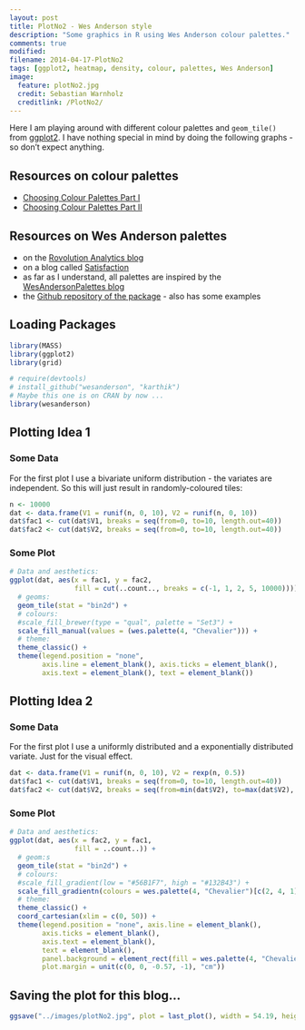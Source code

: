```yaml
---
layout: post
title: PlotNo2 - Wes Anderson style
description: "Some graphics in R using Wes Anderson colour palettes."
comments: true
modified: 
filename: 2014-04-17-PlotNo2
tags: [ggplot2, heatmap, density, colour, palettes, Wes Anderson]
image:
  feature: plotNo2.jpg
  credit: Sebastian Warnholz
  creditlink: /PlotNo2/
---
```


Here I am playing around with different colour palettes and `geom_tile()` from [ggplot2](http://ggplot2.org/). I have nothing special in mind by doing the following graphs - so don't expect anything. 

## Resources on colour palettes

  - [Choosing Colour Palettes Part I](http://blog.ggplot2.org/post/23995319650/choosing-colour-palettes-part-i-introduction)
  - [Choosing Colour Palettes Part II](httphttp://blog.ggplot2.org/post/24607351280/choosing-colour-palettes-part-ii-educated-choices)
  
## Resources on Wes Anderson palettes

  *  on the [Rovolution Analytics blog](http://blog.revolutionanalytics.com/2014/03/give-your-r-charts-that-wes-anderson-style.html)  
  *  on a blog called [Satisfaction](http://statisfaction.wordpress.com/2014/03/31/moustache-target-distribution-and-wes-anderson/)  
  *  as far as I understand, all palettes are inspired by the [WesAndersonPalettes blog](http://wesandersonpalettes.tumblr.com/)  
  *  the [Github repository of the package](https://github.com/karthik/wesanderson) - also has some examples

  
## Loading Packages

```r
library(MASS)
library(ggplot2)
library(grid)

# require(devtools)
# install_github("wesanderson", "karthik")
# Maybe this one is on CRAN by now ...
library(wesanderson)

```

## Plotting Idea 1

### Some Data

For the first plot I use a bivariate uniform distribution - the variates are independent. So this will just result in randomly-coloured tiles:

```r
n <- 10000
dat <- data.frame(V1 = runif(n, 0, 10), V2 = runif(n, 0, 10))
dat$fac1 <- cut(dat$V1, breaks = seq(from=0, to=10, length.out=40))
dat$fac2 <- cut(dat$V2, breaks = seq(from=0, to=10, length.out=40))
```

### Some Plot

```r
# Data and aesthetics:
ggplot(dat, aes(x = fac1, y = fac2, 
                fill = cut(..count.., breaks = c(-1, 1, 2, 5, 10000)))) + 
  # geoms:
  geom_tile(stat = "bin2d") +
  # colours:
  #scale_fill_brewer(type = "qual", palette = "Set3") +
  scale_fill_manual(values = (wes.palette(4, "Chevalier"))) +
  # theme:
  theme_classic() +
  theme(legend.position = "none",
        axis.line = element_blank(), axis.ticks = element_blank(), 
        axis.text = element_blank(), text = element_blank())

```

## Plotting Idea 2

### Some Data

For the first plot I use a uniformly distributed and a exponentially distributed variate. Just for the visual effect.

```r
dat <- data.frame(V1 = runif(n, 0, 10), V2 = rexp(n, 0.5))
dat$fac1 <- cut(dat$V1, breaks = seq(from=0, to=10, length.out=40))
dat$fac2 <- cut(dat$V2, breaks = seq(from=min(dat$V2), to=max(dat$V2), length.out=100))

```

### Some Plot
```r
# Data and aesthetics:
ggplot(dat, aes(x = fac2, y = fac1, 
                fill = ..count..)) + 
  # geom:s
  geom_tile(stat = "bin2d") +
  # colours:
  #scale_fill_gradient(low = "#56B1F7", high = "#132B43") +
  scale_fill_gradientn(colours = wes.palette(4, "Chevalier")[c(2, 4, 1)]) +
  # theme:
  theme_classic() +   
  coord_cartesian(xlim = c(0, 50)) +
  theme(legend.position = "none", axis.line = element_blank(), 
        axis.ticks = element_blank(), 
        axis.text = element_blank(), 
        text = element_blank(), 
        panel.background = element_rect(fill = wes.palette(4, "Chevalier")[3]),
        plot.margin = unit(c(0, 0, -0.57, -1), "cm"))
```

## Saving the plot for this blog...
```r
ggsave("../images/plotNo2.jpg", plot = last_plot(), width = 54.19, height = 13.55, dpi = 300, units = "cm")
```



  